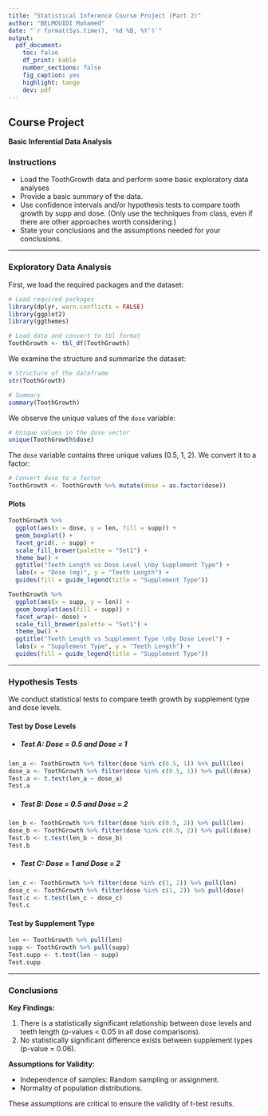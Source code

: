 ```yaml
---
title: "Statistical Inference Course Project (Part 2)"
author: "BELMOUIDI Mohamed"
date: "`r format(Sys.time(), '%d %B, %Y')`"
output:
  pdf_document:
    toc: false
    df_print: kable
    number_sections: false
    fig_caption: yes
    highlight: tango
    dev: pdf
---
```


## Course Project

**Basic Inferential Data Analysis**

### Instructions

* Load the ToothGrowth data and perform some basic exploratory data analyses
* Provide a basic summary of the data.
* Use confidence intervals and/or hypothesis tests to compare tooth growth by supp and dose. (Only use the techniques from class, even if there are other approaches worth considering.)
* State your conclusions and the assumptions needed for your conclusions.

---

### Exploratory Data Analysis

First, we load the required packages and the dataset:

```r
# Load required packages
library(dplyr, warn.conflicts = FALSE)
library(ggplot2)
library(ggthemes)

# Load data and convert to tbl format
ToothGrowth <- tbl_df(ToothGrowth)
```

We examine the structure and summarize the dataset:

```r
# Structure of the dataframe
str(ToothGrowth)

# Summary
summary(ToothGrowth)
```

We observe the unique values of the `dose` variable:

```r
# Unique values in the dose vector
unique(ToothGrowth$dose)
```

The `dose` variable contains three unique values (0.5, 1, 2). We convert it to a factor:

```r
# Convert dose to a factor
ToothGrowth <- ToothGrowth %>% mutate(dose = as.factor(dose))
```

#### Plots

```r
ToothGrowth %>%
  ggplot(aes(x = dose, y = len, fill = supp)) +
  geom_boxplot() +
  facet_grid(. ~ supp) +
  scale_fill_brewer(palette = "Set1") +
  theme_bw() +
  ggtitle("Teeth Length vs Dose Level \nby Supplement Type") +
  labs(x = "Dose (mg)", y = "Teeth Length") +
  guides(fill = guide_legend(title = "Supplement Type"))
```

```r
ToothGrowth %>%
  ggplot(aes(x = supp, y = len)) +
  geom_boxplot(aes(fill = supp)) +
  facet_wrap(~ dose) +
  scale_fill_brewer(palette = "Set1") +
  theme_bw() +
  ggtitle("Teeth Length vs Supplement Type \nby Dose Level") +
  labs(x = "Supplement Type", y = "Teeth Length") +
  guides(fill = guide_legend(title = "Supplement Type"))
```

---

### Hypothesis Tests

We conduct statistical tests to compare teeth growth by supplement type and dose levels. 

#### Test by Dose Levels

* ##### Test A: Dose = 0.5 and Dose = 1

```r
len_a <- ToothGrowth %>% filter(dose %in% c(0.5, 1)) %>% pull(len)
dose_a <- ToothGrowth %>% filter(dose %in% c(0.5, 1)) %>% pull(dose)
Test.a <- t.test(len_a ~ dose_a)
Test.a
```

* ##### Test B: Dose = 0.5 and Dose = 2

```r
len_b <- ToothGrowth %>% filter(dose %in% c(0.5, 2)) %>% pull(len)
dose_b <- ToothGrowth %>% filter(dose %in% c(0.5, 2)) %>% pull(dose)
Test.b <- t.test(len_b ~ dose_b)
Test.b
```

* ##### Test C: Dose = 1 and Dose = 2

```r
len_c <- ToothGrowth %>% filter(dose %in% c(1, 2)) %>% pull(len)
dose_c <- ToothGrowth %>% filter(dose %in% c(1, 2)) %>% pull(dose)
Test.c <- t.test(len_c ~ dose_c)
Test.c
```

#### Test by Supplement Type

```r
len <- ToothGrowth %>% pull(len)
supp <- ToothGrowth %>% pull(supp)
Test.supp <- t.test(len ~ supp)
Test.supp
```

---

### Conclusions

**Key Findings:**

1. There is a statistically significant relationship between dose levels and teeth length (p-values < 0.05 in all dose comparisons).
2. No statistically significant difference exists between supplement types (p-value = 0.06).

**Assumptions for Validity:**

- Independence of samples: Random sampling or assignment.
- Normality of population distributions.

These assumptions are critical to ensure the validity of t-test results.
